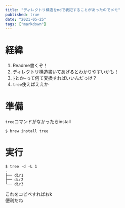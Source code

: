 ```yaml
---
title: "ディレクトリ構造をmdで表記することがあったのでメモ"
published: true
date: "2021-05-25"
tags: ["markdown"]
---
```


# 経緯

1. Readme書くぞ！
2. ディレクトリ構造書いてあげるとわかりやすいかも！
3. `├`とか`─`って何て変換すればいいんだっけ？
4. `tree`使えばええか

# 準備
`tree`コマンドがなかったらinstall
```
$ brew install tree
```

# 実行
```
$ tree -d -L 1
.
├── dir1
├── dir2
└── dir3
```

これをコピペすればおk  
便利だね
